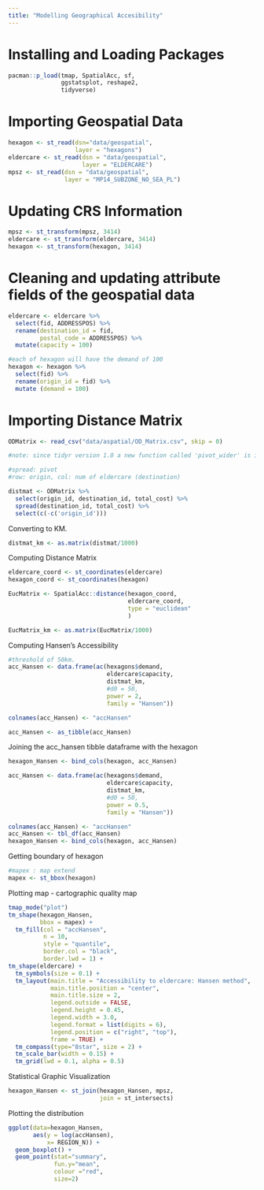 ```yaml
---
title: "Modelling Geographical Accesibility"
---
```


# Installing and Loading Packages

```r
pacman::p_load(tmap, SpatialAcc, sf, 
               ggstatsplot, reshape2,
               tidyverse)
```

# Importing Geospatial Data

```r
hexagon <- st_read(dsn="data/geospatial",
                   layer = "hexagons")
eldercare <- st_read(dsn = "data/geospatial",
                     layer = "ELDERCARE")
mpsz <- st_read(dsn = "data/geospatial", 
                layer = "MP14_SUBZONE_NO_SEA_PL")
```

# Updating CRS Information

```r
mpsz <- st_transform(mpsz, 3414)
eldercare <- st_transform(eldercare, 3414)
hexagon <- st_transform(hexagon, 3414)
```

# Cleaning and updating attribute fields of the geospatial data

```r
eldercare <- eldercare %>%
  select(fid, ADDRESSPOS) %>%
  rename(destination_id = fid,
         postal_code = ADDRESSPOS) %>%
  mutate(capacity = 100)
```

```r
#each of hexagon will have the demand of 100
hexagon <- hexagon %>%
  select(fid) %>%
  rename(origin_id = fid) %>%
  mutate (demand = 100)
```

# Importing Distance Matrix

```r
ODMatrix <- read_csv("data/aspatial/OD_Matrix.csv", skip = 0)
```

```r
#note: since tidyr version 1.0 a new function called 'pivot_wider' is introduce. You should use pivot-wider instead of spread()

#spread: pivot
#row: origin, col: num of eldercare (destination)

distmat <- ODMatrix %>%
  select(origin_id, destination_id, total_cost) %>%
  spread(destination_id, total_cost) %>%
  select(c(-c('origin_id')))
```

Converting to KM.

```r
distmat_km <- as.matrix(distmat/1000)
```

Computing Distance Matrix

```r
eldercare_coord <- st_coordinates(eldercare)
hexagon_coord <- st_coordinates(hexagon)
```

```r
EucMatrix <- SpatialAcc::distance(hexagon_coord,
                                  eldercare_coord,
                                  type = "euclidean"
                                  )
```

```r
EucMatrix_km <- as.matrix(EucMatrix/1000)
```

Computing Hansen's Accessibility

```r
#threshold of 50km.
acc_Hansen <- data.frame(ac(hexagons$demand,
                            eldercare$capacity,
                            distmat_km, 
                            #d0 = 50,
                            power = 2, 
                            family = "Hansen"))
```

```r
colnames(acc_Hansen) <- "accHansen"
```

```r
acc_Hansen <- as_tibble(acc_Hansen)
```

Joining the acc_hansen tibble dataframe with the hexagon

```r
hexagon_Hansen <- bind_cols(hexagon, acc_Hansen)
```

```r
acc_Hansen <- data.frame(ac(hexagons$demand,
                            eldercare$capacity,
                            distmat_km, 
                            #d0 = 50,
                            power = 0.5, 
                            family = "Hansen"))

colnames(acc_Hansen) <- "accHansen"
acc_Hansen <- tbl_df(acc_Hansen)
hexagon_Hansen <- bind_cols(hexagon, acc_Hansen)
```

Getting boundary of hexagon

```r
#mapex : map extend
mapex <- st_bbox(hexagon)
```

Plotting map - cartographic quality map

```r
tmap_mode("plot")
tm_shape(hexagon_Hansen,
         bbox = mapex) + 
  tm_fill(col = "accHansen",
          n = 10,
          style = "quantile",
          border.col = "black",
          border.lwd = 1) +
tm_shape(eldercare) +
  tm_symbols(size = 0.1) +
  tm_layout(main.title = "Accessibility to eldercare: Hansen method",
            main.title.position = "center",
            main.title.size = 2,
            legend.outside = FALSE,
            legend.height = 0.45, 
            legend.width = 3.0,
            legend.format = list(digits = 6),
            legend.position = c("right", "top"),
            frame = TRUE) +
  tm_compass(type="8star", size = 2) +
  tm_scale_bar(width = 0.15) +
  tm_grid(lwd = 0.1, alpha = 0.5)
```

Statistical Graphic Visualization

```r
hexagon_Hansen <- st_join(hexagon_Hansen, mpsz, 
                          join = st_intersects)
```

Plotting the distribution

```r
ggplot(data=hexagon_Hansen, 
       aes(y = log(accHansen), 
           x= REGION_N)) +
  geom_boxplot() +
  geom_point(stat="summary", 
             fun.y="mean", 
             colour ="red", 
             size=2)
```
